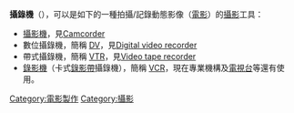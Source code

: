 {{Link style|time=2015-12-13T13:46:55+00:00}}
{{NoteTA
|T=zh-hans:摄像机;zh-hant:攝錄機;
|1=zh-hans:摄像机;zh-hant:攝錄機;
|2=zh-hans:数码;zh-hant:數碼;zh-tw:數位;
|3=zh-hans:录像机;zh-hant:錄影機;
|4=zh-hans:录像带;zh-hant:錄影帶;
}}
'''攝錄機'''（'''{{lang|en|Video recorder}}'''），可以是如下的一種拍攝/記錄動態影像（[[電影|電影]]）的[[攝影|攝影]]工具：

* [[攝影機|攝影機]]，見[[:en:Camcorder|Camcorder]]
* 數位攝錄機，簡稱 [[DV|DV]]，見[[:en:Digital_video_recorder|Digital video recorder]]
* 帶式攝錄機，簡稱 [[VTR|VTR]]，見[[:en:Video_tape_recorder|Video tape recorder]]
* [[錄影機|錄影機]]（卡式[[录影带|錄影帶]]攝錄機），簡稱 [[VCR|VCR]]，現在專業機構及[[電視台|電視台]]等還有使用。

[[Category:電影製作|Category:電影製作]]
[[Category:攝影|Category:攝影]]